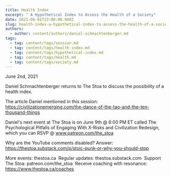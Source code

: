 ```yaml
---
title: Health Index
excerpt: " A Hypothetical Index to Assess the Health of a Society"
date: 2021-06-01T22:00:00.000Z
slug: health-index-a-hypothetical-index-to-assess-the-health-of-a-society
authors:
  - author: content/authors/daniel-schmachtenberger.md
tags:
  - tag: content/tags/session.md
  - tag: content/tags/health-index.md
  - tag: content/tags/hypothetical-index.md
  - tag: content/tags/health.md
  - tag: content/tags/society.md
---
```


June 2nd, 2021

Daniel Schmachtenberger returns to The Stoa to discuss the possibility of a health index. 

The article Daniel mentioned in this session: https://civilizationemerging.com/the-dance-of-the-tao-and-the-ten-thousand-things

Daniel's next event at The Stoa is on June 9th @ 6:00 PM ET called The Psychological Pitfalls of Engaging With X-Risks and Civilization Redesign, which you can RSVP @ www.patreon.com/the_stoa

Why are the YouTube comments disabled? Answer: https://thestoa.substack.com/p/stoic-punk-or-why-you-should-stop

More events: thestoa.ca 
Regular updates: thestoa.substack.com 
Support The Stoa: patreon.com/the_stoa 
Receive coaching with resonance: https://www.thestoa.ca/coaches
